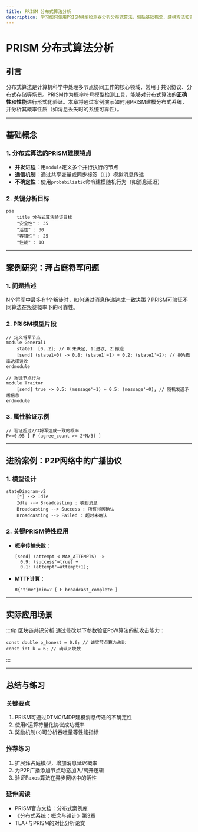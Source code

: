 ```yaml
---
title: PRISM 分布式算法分析
description: 学习如何使用PRISM模型检测器分析分布式算法，包括基础概念、建模方法和实际案例研究。
---
```


# PRISM 分布式算法分析

## 引言

分布式算法是计算机科学中处理多节点协同工作的核心领域，常用于共识协议、分布式存储等场景。PRISM作为概率符号模型检测工具，能够对分布式算法的**正确性**和**性能**进行形式化验证。本章将通过案例演示如何用PRISM建模分布式系统，并分析其概率性质（如消息丢失时的系统可靠性）。

---

## 基础概念

### 1. 分布式算法的PRISM建模特点
- **并发进程**：用`module`定义多个并行执行的节点
- **通信机制**：通过共享变量或同步标签（`[]`）模拟消息传递
- **不确定性**：使用`probabilistic`命令建模随机行为（如消息延迟）

### 2. 关键分析目标
```mermaid
pie
    title 分布式算法验证目标
    "安全性" : 35
    "活性" : 30
    "容错性" : 25
    "性能" : 10
```

---

## 案例研究：拜占庭将军问题

### 1. 问题描述
N个将军中最多有f个叛徒时，如何通过消息传递达成一致决策？PRISM可验证不同算法在叛徒概率下的可靠性。

### 2. PRISM模型片段
```prism
// 定义将军节点
module General1
    state1: [0..2]; // 0:未决定, 1:进攻, 2:撤退
    [send] (state1=0) -> 0.8: (state1'=1) + 0.2: (state1'=2); // 80%概率选择进攻
endmodule

// 叛徒节点行为
module Traitor
    [send] true -> 0.5: (message'=1) + 0.5: (message'=0); // 随机发送矛盾信息
endmodule
```

### 3. 属性验证示例
```prism
// 验证超过2/3将军达成一致的概率
P>=0.95 [ F (agree_count >= 2*N/3) ]
```

---

## 进阶案例：P2P网络中的广播协议

### 1. 模型设计
```mermaid
stateDiagram-v2
    [*] --> Idle
    Idle --> Broadcasting : 收到消息
    Broadcasting --> Success : 所有邻居确认
    Broadcasting --> Failed : 超时未确认
```

### 2. 关键PRISM特性应用
- **概率传输失败**：
  ```prism
  [send] (attempt < MAX_ATTEMPTS) -> 
    0.9: (success'=true) + 
    0.1: (attempt'=attempt+1);
  ```
- **MTTF计算**：
  ```prism
  R{"time"}min=? [ F broadcast_complete ]
  ```

---

## 实际应用场景

:::tip 区块链共识分析
通过修改以下参数验证PoW算法的抗攻击能力：
```prism
const double p_honest = 0.6; // 诚实节点算力占比
const int k = 6; // 确认区块数
```
:::

---

## 总结与练习

### 关键要点
1. PRISM可通过DTMC/MDP建模消息传递的不确定性
2. 使用`P`运算符量化协议成功概率
3. 奖励机制(`R`)可分析吞吐量等性能指标

### 推荐练习
1. 扩展拜占庭模型，增加消息延迟概率
2. 为P2P广播添加节点动态加入/离开逻辑
3. 验证Paxos算法在异步网络中的活性

### 延伸阅读
- PRISM官方文档：分布式案例库
- 《分布式系统：概念与设计》第3章
- TLA+与PRISM的对比分析论文